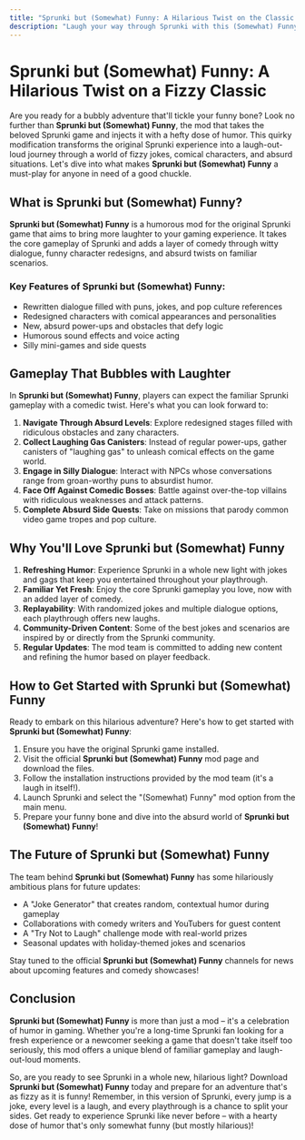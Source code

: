 ```yaml
---
title: "Sprunki but (Somewhat) Funny: A Hilarious Twist on the Classic Game"
description: "Laugh your way through Sprunki with this (Somewhat) Funny mod. Enjoy witty dialogue, absurd power-ups, and comical characters. Experience Sprunki like never before!"
---
```




# Sprunki but (Somewhat) Funny: A Hilarious Twist on a Fizzy Classic

Are you ready for a bubbly adventure that'll tickle your funny bone? Look no further than **Sprunki but (Somewhat) Funny**, the mod that takes the beloved Sprunki game and injects it with a hefty dose of humor. This quirky modification transforms the original Sprunki experience into a laugh-out-loud journey through a world of fizzy jokes, comical characters, and absurd situations. Let's dive into what makes **Sprunki but (Somewhat) Funny** a must-play for anyone in need of a good chuckle.

## What is Sprunki but (Somewhat) Funny?

**Sprunki but (Somewhat) Funny** is a humorous mod for the original Sprunki game that aims to bring more laughter to your gaming experience. It takes the core gameplay of Sprunki and adds a layer of comedy through witty dialogue, funny character redesigns, and absurd twists on familiar scenarios.

### Key Features of Sprunki but (Somewhat) Funny:

- Rewritten dialogue filled with puns, jokes, and pop culture references
- Redesigned characters with comical appearances and personalities
- New, absurd power-ups and obstacles that defy logic
- Humorous sound effects and voice acting
- Silly mini-games and side quests

## Gameplay That Bubbles with Laughter

In **Sprunki but (Somewhat) Funny**, players can expect the familiar Sprunki gameplay with a comedic twist. Here's what you can look forward to:

1. **Navigate Through Absurd Levels**: Explore redesigned stages filled with ridiculous obstacles and zany characters.
2. **Collect Laughing Gas Canisters**: Instead of regular power-ups, gather canisters of "laughing gas" to unleash comical effects on the game world.
3. **Engage in Silly Dialogue**: Interact with NPCs whose conversations range from groan-worthy puns to absurdist humor.
4. **Face Off Against Comedic Bosses**: Battle against over-the-top villains with ridiculous weaknesses and attack patterns.
5. **Complete Absurd Side Quests**: Take on missions that parody common video game tropes and pop culture.

## Why You'll Love Sprunki but (Somewhat) Funny

1. **Refreshing Humor**: Experience Sprunki in a whole new light with jokes and gags that keep you entertained throughout your playthrough.
2. **Familiar Yet Fresh**: Enjoy the core Sprunki gameplay you love, now with an added layer of comedy.
3. **Replayability**: With randomized jokes and multiple dialogue options, each playthrough offers new laughs.
4. **Community-Driven Content**: Some of the best jokes and scenarios are inspired by or directly from the Sprunki community.
5. **Regular Updates**: The mod team is committed to adding new content and refining the humor based on player feedback.

## How to Get Started with Sprunki but (Somewhat) Funny

Ready to embark on this hilarious adventure? Here's how to get started with **Sprunki but (Somewhat) Funny**:

1. Ensure you have the original Sprunki game installed.
2. Visit the official **Sprunki but (Somewhat) Funny** mod page and download the files.
3. Follow the installation instructions provided by the mod team (it's a laugh in itself!).
4. Launch Sprunki and select the "(Somewhat) Funny" mod option from the main menu.
5. Prepare your funny bone and dive into the absurd world of **Sprunki but (Somewhat) Funny**!

## The Future of Sprunki but (Somewhat) Funny

The team behind **Sprunki but (Somewhat) Funny** has some hilariously ambitious plans for future updates:

- A "Joke Generator" that creates random, contextual humor during gameplay
- Collaborations with comedy writers and YouTubers for guest content
- A "Try Not to Laugh" challenge mode with real-world prizes
- Seasonal updates with holiday-themed jokes and scenarios

Stay tuned to the official **Sprunki but (Somewhat) Funny** channels for news about upcoming features and comedy showcases!

## Conclusion

**Sprunki but (Somewhat) Funny** is more than just a mod – it's a celebration of humor in gaming. Whether you're a long-time Sprunki fan looking for a fresh experience or a newcomer seeking a game that doesn't take itself too seriously, this mod offers a unique blend of familiar gameplay and laugh-out-loud moments.

So, are you ready to see Sprunki in a whole new, hilarious light? Download **Sprunki but (Somewhat) Funny** today and prepare for an adventure that's as fizzy as it is funny! Remember, in this version of Sprunki, every jump is a joke, every level is a laugh, and every playthrough is a chance to split your sides. Get ready to experience Sprunki like never before – with a hearty dose of humor that's only somewhat funny (but mostly hilarious)!
